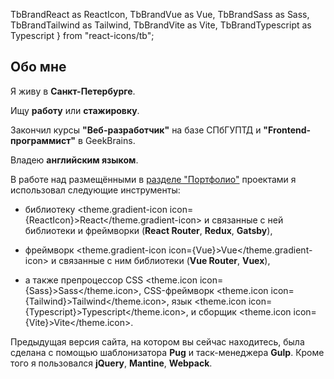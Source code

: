   TbBrandReact as ReactIcon,
  TbBrandVue as Vue,
  TbBrandSass as Sass,
  TbBrandTailwind as Tailwind,
  TbBrandVite as Vite,
  TbBrandTypescript as Typescript
} from "react-icons/tb";

## Обо мне

Я живу в **Санкт-Петербурге**.

Ищу **работу** или **стажировку**.

Закончил курсы **"Веб-разработчик"** на базе СПбГУПТД и **"Frontend-программист"** в GeekBrains.

Владею **английским языком**.

В работе над размещёнными в [разделе "Портфолио"](/portfolio) проектами я использовал следующие
инструменты:

* библиотеку <theme.gradient-icon icon={ReactIcon}>React</theme.gradient-icon>
и связанные с ней библиотеки и фреймворки (**React Router**, **Redux**, **Gatsby**),

* фреймворк <theme.gradient-icon icon={Vue}>Vue</theme.gradient-icon>
и связанные с ним библиотеки (**Vue Router**, **Vuex**),

* а также препроцессор CSS <theme.icon icon={Sass}>Sass</theme.icon>,
CSS-фреймворк <theme.icon icon={Tailwind}>Tailwind</theme.icon>,
язык <theme.icon icon={Typescript}>Typescript</theme.icon>,
и сборщик <theme.icon icon={Vite}>Vite</theme.icon>.

Предыдущая версия сайта, на котором вы сейчас находитесь, была сделана с помощью
шаблонизатора **Pug** и таск-менеджера **Gulp**. Кроме того я пользовался **jQuery**,
**Mantine**, **Webpack**.